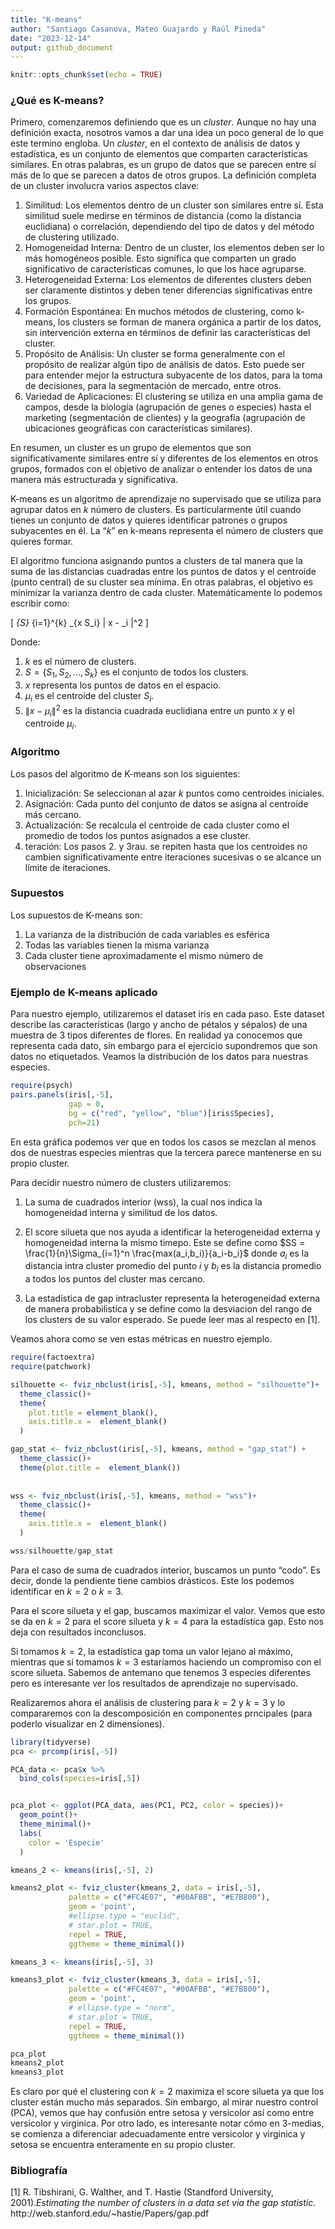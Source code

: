```yaml
---
title: "K-means"
author: "Santiago Casanova, Mateo Guajardo y Raúl Pineda"
date: "2023-12-14"
output: github_document
---
```


```r
knitr::opts_chunk$set(echo = TRUE)
```

### ¿Qué es K-means?


Primero, comenzaremos definiendo que es un $\textit{cluster}$. Aunque no hay una definición exacta, nosotros vamos a dar una idea un poco general de lo que este termino engloba. Un $\textit{cluster}$, en el contexto de análisis de datos y estadística, es un conjunto de elementos que comparten características similares. En otras palabras, es un grupo de datos que se parecen entre sí más de lo que se parecen a datos de otros grupos. La definición completa de un cluster involucra varios aspectos clave:


1. Similitud: Los elementos dentro de un cluster son similares entre sí. Esta similitud suele medirse en términos de distancia (como la distancia euclidiana) o correlación, dependiendo del tipo de datos y del método de clustering utilizado.
1. Homogeneidad Interna: Dentro de un cluster, los elementos deben ser lo más homogéneos posible. Esto significa que comparten un grado significativo de características comunes, lo que los hace agruparse.
1. Heterogeneidad Externa: Los elementos de diferentes clusters deben ser claramente distintos y deben tener diferencias significativas entre los grupos.
1. Formación Espontánea: En muchos métodos de clustering, como k-means, los clusters se forman de manera orgánica a partir de los datos, sin intervención externa en términos de definir las características del cluster.
1. Propósito de Análisis: Un cluster se forma generalmente con el propósito de realizar algún tipo de análisis de datos. Esto puede ser para entender mejor la estructura subyacente de los datos, para la toma de decisiones, para la segmentación de mercado, entre otros.
1. Variedad de Aplicaciones: El clustering se utiliza en una amplia gama de campos, desde la biología (agrupación de genes o especies) hasta el marketing (segmentación de clientes) y la geografía (agrupación de ubicaciones geográficas con características similares).


En resumen, un cluster es un grupo de elementos que son significativamente similares entre sí y diferentes de los elementos en otros grupos, formados con el objetivo de analizar o entender los datos de una manera más estructurada y significativa.


K-means es un algoritmo de aprendizaje no supervisado que se utiliza para agrupar datos en $k$ número de clusters. Es particularmente útil cuando tienes un conjunto de datos y quieres identificar patrones o grupos subyacentes en él. La "$k$" en k-means representa el número de clusters que quieres formar.

El algoritmo funciona asignando puntos a clusters de tal manera que la suma de las distancias cuadradas entre los puntos de datos y el centroide (punto central) de su cluster sea mínima. En otras palabras, el objetivo es minimizar la varianza dentro de cada cluster. Matemáticamente lo podemos escribir como:

\[ \min_{S} \sum_{i=1}^{k} \sum_{x \in S_i} \| x - \mu_i \|^2 \]

Donde:

1. $k$ es el número de clusters.
1. $S = \{S_1, S_2, ... , S_k\}$ es el conjunto de todos los clusters. 
1. $x$  representa los puntos de datos en el espacio.
1. $\mu_i$ es el centroide del cluster $S_i$.
1. $\| x - \mu_i \|^2$ es la distancia cuadrada euclidiana entre un punto $x$ y el centroide $\mu_i$.

### Algoritmo

Los pasos del algoritmo de K-means son los siguientes: 

1. Inicialización: Se seleccionan al azar $k$ puntos como centroides iniciales.
1. Asignación: Cada punto del conjunto de datos se asigna al centroide más cercano.
1. Actualización: Se recalcula el centroide de cada cluster como el promedio de todos los puntos asignados a ese cluster.
1. teración: Los pasos 2. y 3rau. se repiten hasta que los centroides no cambien significativamente entre iteraciones sucesivas o se alcance un límite de iteraciones.


### Supuestos

Los supuestos de K-means son:

1. La varianza de la distribución de cada variables es esférica
1. Todas las variables tienen la misma varianza
1. Cada cluster tiene aproximadamente el mismo número de observaciones


### Ejemplo de K-means aplicado

Para nuestro ejemplo, utilizaremos el dataset iris en cada paso. Este dataset describe las características (largo y ancho de pétalos y sépalos) de una muestra de 3 tipos diferentes de flores. En realidad ya conocemos que representa cada dato, sin embargo para el ejercicio supondremos que son datos no etiquetados. Veamos la distribución de los datos para nuestras especies.

```r
require(psych)
pairs.panels(iris[,-5],
             gap = 0,
             bg = c("red", "yellow", "blue")[iris$Species],
             pch=21)
```

En esta gráfica podemos ver que en todos los casos se mezclan al menos dos de nuestras especies mientras que la tercera parece mantenerse en su propio cluster.

Para decidir nuestro número de clusters utilizaremos:

1. La suma de cuadrados interior (wss), la cual nos indica la homogeneidad interna y similitud de los datos.

1. El score silueta que nos ayuda a identificar la heterogeneidad externa y homogeneidad interna la mismo timepo. Este se define como $SS = \frac{1}{n}\Sigma_{i=1}^n \frac{max(a_i,b_i)}{a_i-b_i}$ donde $a_i$ es la distancia intra cluster promedio del punto $i$ y $b_i$ es la distancia promedio a todos los puntos del cluster mas cercano.

1. La estadística de gap intracluster representa la heterogeneidad externa de manera probabilistica y se define como la desviacion del rango de los clusters de su valor esperado. Se puede leer mas al respecto en [1].


Veamos ahora como se ven estas métricas en nuestro ejemplo.

```r
require(factoextra)
require(patchwork)

silhouette <- fviz_nbclust(iris[,-5], kmeans, method = "silhouette")+ 
  theme_classic()+
  theme(
    plot.title = element_blank(),
    axis.title.x =  element_blank()
  )

gap_stat <- fviz_nbclust(iris[,-5], kmeans, method = "gap_stat") +
  theme_classic()+
  theme(plot.title =  element_blank())
  
  
wss <- fviz_nbclust(iris[,-5], kmeans, method = "wss")+
  theme_classic()+
  theme(
    axis.title.x =  element_blank()
  )

wss/silhouette/gap_stat
```

Para el caso de suma de cuadrados interior, buscamos un punto "codo". Es decir, donde la pendiente tiene cambios drásticos. Este los podemos identificar en $k = 2$ o $k= 3$. 

Para el score silueta y el gap, buscamos maximizar el valor. Vemos que esto se da en $k = 2$ para el score silueta y $k= 4$ para la estadística gap. Esto nos deja con resultados inconclusos.

Si tomamos $k=2$, la estadística gap toma un valor lejano al máximo, mientras que si tomamos $k=3$ estaríamos haciendo un compromiso con el score silueta. Sabemos de antemano que tenemos 3 especies diferentes pero es interesante ver los resultados de aprendizaje no supervisado. 

Realizaremos ahora el análisis de clustering para $k=2$ y $k=3$ y lo compararemos con la descomposición en componentes prncipales (para poderlo visualizar en 2 dimensiones).

```r
library(tidyverse)
pca <- prcomp(iris[,-5])

PCA_data <- pca$x %>% 
  bind_cols(species=iris[,5])


pca_plot <- ggplot(PCA_data, aes(PC1, PC2, color = species))+
  geom_point()+
  theme_minimal()+
  labs(
    color = 'Especie'
  )

kmeans_2 <- kmeans(iris[,-5], 2)

kmeans2_plot <- fviz_cluster(kmeans_2, data = iris[,-5], 
             palette = c("#FC4E07", "#00AFBB", "#E7B800"), 
             geom = 'point',
             #ellipse.type = "euclid",
             # star.plot = TRUE, 
             repel = TRUE, 
             ggtheme = theme_minimal())

kmeans_3 <- kmeans(iris[,-5], 3)

kmeans3_plot <- fviz_cluster(kmeans_3, data = iris[,-5], 
             palette = c("#FC4E07", "#00AFBB", "#E7B800"), 
             geom = 'point',
             # ellipse.type = "norm",
             # star.plot = TRUE, 
             repel = TRUE, 
             ggtheme = theme_minimal())

pca_plot
kmeans2_plot
kmeans3_plot
```

Es claro por qué el clustering con $k=2$ maximiza el score silueta ya que los cluster están mucho más separados. Sin embargo, al mirar nuestro control (PCA), vemos que hay confusión entre setosa y versicolor así como entre versicolor y virginica. Por otro lado, es interesante notar cómo en 3-medias, se comienza a diferenciar adecuadamente entre versicolor y virginica y setosa se encuentra enteramente en su propio cluster.

### Bibliografía

[1] R. Tibshirani, G. Walther, and T. Hastie (Standford University, 2001).$\textit{Estimating the number of clusters in a data set via the gap statistic.}$ http://web.stanford.edu/~hastie/Papers/gap.pdf



